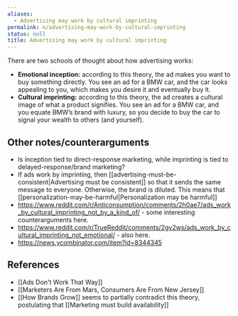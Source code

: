 ```yaml
---
aliases:
  - Advertising may work by cultural imprinting
permalink: n/advertising-may-work-by-cultural-imprinting
status: null
title: Advertising may work by cultural imprinting
---
```

There are two schools of thought about how advertising works:

- **Emotional inception:** according to this theory, the ad makes you want to buy something directly. You see an ad for a BMW car, and the car looks appealing to you, which makes you desire it and eventually buy it.
- **Cultural imprinting:** according to this theory, the ad creates a cultural image of what a product signifies. You see an ad for a BMW car, and you equate BMW’s brand with luxury, so you decide to buy the car to signal your wealth to others (and yourself).

## Other notes/counterarguments

- Is inception tied to direct-response marketing, while imprinting is tied to delayed-response/brand marketing?
- If ads work by imprinting, then [[advertising-must-be-consistent|Advertising must be consistent]] so that it sends the same message to everyone. Otherwise, the brand is diluted. This means that [[personalization-may-be-harmful|Personalization may be harmful]]
- https://www.reddit.com/r/Anticonsumption/comments/2h0ae7/ads_work_by_cultural_imprinting_not_by_a_kind_of/ - some interesting counterarguments here.
- https://www.reddit.com/r/TrueReddit/comments/2gy2ws/ads_work_by_cultural_imprinting_not_emotional/ - also here.
- https://news.ycombinator.com/item?id=8344345

## References

- [[Ads Don't Work That Way]]
- [[Marketers Are From Mars, Consumers Are From New Jersey]]
- [[How Brands Grow]] seems to partially contradict this theory, postulating that [[Marketing must build availability]]
